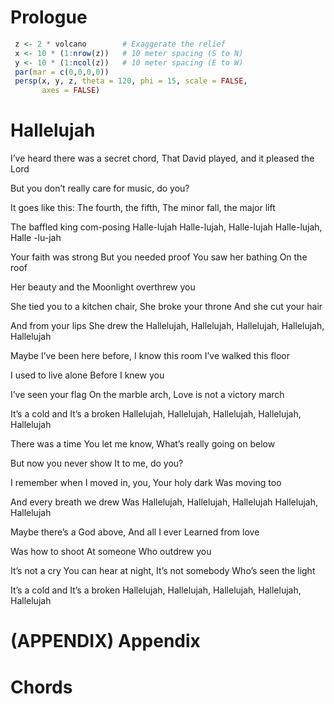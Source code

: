 
# Prologue {#prologue .unnumbered} 

```{r, echo=5, out.width='60%'}
 z <- 2 * volcano        # Exaggerate the relief
 x <- 10 * (1:nrow(z))   # 10 meter spacing (S to N)
 y <- 10 * (1:ncol(z))   # 10 meter spacing (E to W)
 par(mar = c(0,0,0,0))
 persp(x, y, z, theta = 120, phi = 15, scale = FALSE, 
       axes = FALSE)
```


\mainmatter



# Hallelujah {#hallelujah .unnumbered}
              
I've \CM heard there was a \Am secret chord, That \CM David played, and it \Am pleased the Lord

But \F you don't really care for music, \CM do you? \GM

It \CM goes like this: The \F fourth, the \GM fifth, The \Am minor fall, the \GM major lift

The \GM baffled king com\Em -posing Halle\Am -lujah Halle\F -lujah, Halle\CM -lujah Halle\F -lujah, Halle \CM -lu\GM -\CM jah 

Your faith was strong But you needed proof You saw her bathing On the roof

Her beauty and the Moonlight overthrew you

She tied you to a kitchen chair, She broke your throne And she cut your hair

And from your lips She drew the Hallelujah, Hallelujah, Hallelujah, Hallelujah, Hallelujah 

Maybe I've been here before, I know this room I've walked this floor

I used to live alone Before I knew you

I've seen your flag On the marble arch, Love is not a victory march 

It's a cold and It's a broken Hallelujah, Hallelujah, Hallelujah, Hallelujah, Hallelujah 

There was a time You let me know, What's really going on below 

But now you never show It to me, do you?

I remember when I moved in, you, Your holy dark Was moving too

And every breath we drew Was Hallelujah, Hallelujah, Hallelujah Hallelujah, Hallelujah 

Maybe there's a God above, And all I ever Learned from love

Was how to shoot At someone Who outdrew you

It's not a cry You can hear at night, It's not somebody Who's seen the light

It's a cold and It's a broken Hallelujah, Hallelujah, Hallelujah, Hallelujah, Hallelujah 

\cleardoublepage 

# (APPENDIX) Appendix {-} 

# Chords {#toolbox .unnumbered}
 

\chords{\iAsevenMaj \iAseven \iA \iAm \iAmfive}

\chords{\iBb \iBmseveN \iBmsevenA \iBmseven \iBm \iBM \iBseven \iBMseven \iBsevenBasDs}

\chords{\iCM \iCssevenLight \iCsthree \iCthree \iCseven \iCm \iCsm}

\chords{\iDmBasB \iDseveN \iDseven \iDsix \iD \iDm}

\chords{\iEb \iE \iEseven \iEseveNNine \iEseveN \iEsevenFour \iEm}

\chords{\iF \iFs \iFsmin \iFsminLight \iFsminBasSeveN \iFsminBasSeven \iFsminSeven}

\chords{\iGM \iGsminseven \iGthree \iGm \iGsm}
